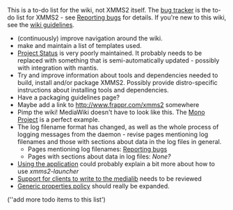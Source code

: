 {{Navbar}}

This is a to-do list for the wiki, not XMMS2 itself. The [http://bugs.xmms2.xmms.se bug tracker] is the to-do list for XMMS2 - see [[Reporting bugs]] for details. If you're new to this wiki, see the [[XMMS2:Wikiguidelines | wiki guidelines]].

* (continuously) improve navigation around the wiki.
* make and maintain a list of templates used.
* [[Project Status]] is very poorly maintained. It probably needs to be replaced with something that is semi-automatically updated - possibly with integration with mantis.
* Try and improve information about tools and dependencies needed to build, install and/or package XMMS2. Possibly provide distro-specific instructions about installing tools and dependencies.
* Have a packaging guidelines page?
* Maybe add a link to http://www.frappr.com/xmms2 somewhere
* Pimp the wiki! MediaWiki doesn't have to look like this. The [http://mono-project.com/Main_Page Mono Project] is a perfect example.
* The log filename format has changed, as well as the whole process of logging messages from the daemon - revise pages mentioning log filenames and those with sections about data in the log files in general.
** Pages mentioning log filenames: [[Reporting bugs]]
** Pages with sections about data in log files: ''None?''
* [[Using the application]] could probably explain a bit more about how to use ''xmms2-launcher''
* [[Support for clients to write to the medialib]] needs to be reviewed
* [[Generic properties policy]] should really be expanded.

(''add more todo items to this list')